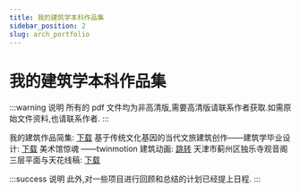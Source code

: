 ```yaml
---
title: 我的建筑学本科作品集
sidebar_position: 2
slug: arch_portfolio
---
```


# 我的建筑学本科作品集

:::warning 说明
所有的 pdf 文件均为非高清版,需要高清版请联系作者获取.如需原始文件资料,也请联系作者.
:::

我的建筑作品简集: [下载](/res/files/protfolio4.0.pdf)
基于传统文化基因的当代文旅建筑创作——建筑学毕业设计: [下载](/res/files/bs.pdf)
美术馆惊魂 ——twinmotion 建筑动画: [跳转](https://www.bilibili.com/video/BV1pv411k7AD/?spm_id_from=333.999.0.0)
天津市蓟州区独乐寺观音阁三层平面与天花线稿: [下载](/res/files/天津市蓟州区独乐寺观音阁.zip)

:::success 说明
此外,对一些项目进行回顾和总结的计划已经提上日程.
:::
